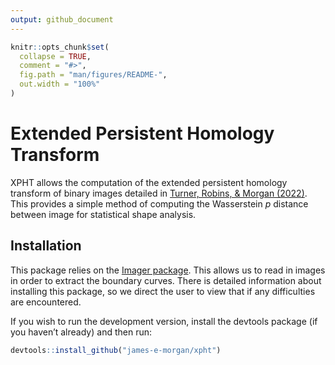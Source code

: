 ```yaml
---
output: github_document
---
```


<!-- README.md is generated from README.Rmd. Please edit that file -->

```r
knitr::opts_chunk$set(
  collapse = TRUE,
  comment = "#>",
  fig.path = "man/figures/README-",
  out.width = "100%"
)
```

# Extended Persistent Homology Transform

<!-- badges: start -->
<!-- badges: end -->

XPHT allows the computation of the extended persistent homology transform of binary images detailed in [Turner, Robins, & Morgan (2022)](doi:10.48550/arXiv.2208.14583). This provides a simple method of computing the Wasserstein $p$ distance between image for statistical shape analysis.

## Installation

This package relies on the [Imager package](https://cran.r-project.org/package=imager). This allows us to read in images in order to extract the boundary curves. There is detailed information about installing this package, so we direct the user to view that if any difficulties are encountered.

If you wish to run the development version, install the devtools package (if you haven't already) and then run:

``` r
devtools::install_github("james-e-morgan/xpht")
```